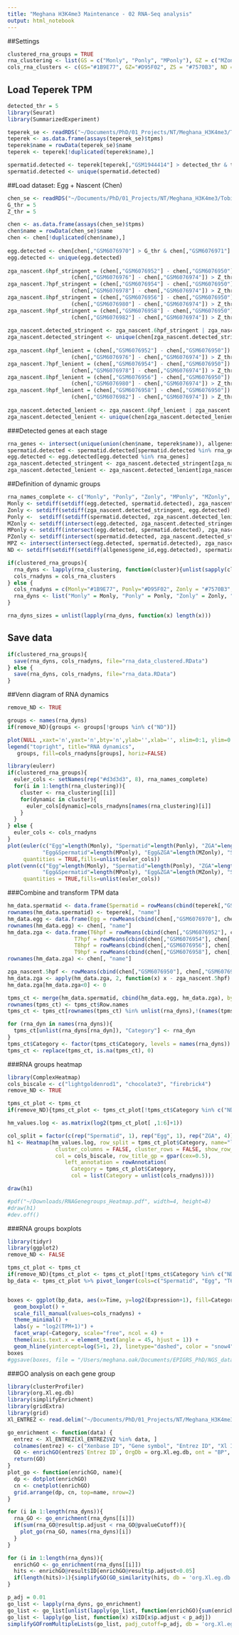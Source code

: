 ```yaml
---
title: "Meghana H3K4me3 Maintenance - 02 RNA-Seq analysis"
output: html_notebook
---
```


##Settings
```r
clustered_rna_groups = TRUE
rna_clustering <- list(GS = c("Monly", "Ponly", "MPonly"), GZ = c("MZonly", "PZonly", "MPZ"), ZS = "Zonly", ND = "ND")
cols_rna_clusters <- c(GS="#1B9E77", GZ="#D95F02", ZS = "#7570B3", ND = "#666666")
```

## Load Teperek TPM
```r
detected_thr = 5
library(Seurat)
library(SummarizedExperiment)

teperek_se <- readRDS("~/Documents/PhD/01_Projects/NT/Meghana_H3K4me3/Tobias data/meghana_rnaseq/GSE75164/se.rds")
teperek <- as.data.frame(assays(teperek_se)$tpms)
teperek$name = rowData(teperek_se)$name
teperek <- teperek[!duplicated(teperek$name),]

spermatid.detected <- teperek[teperek[,"GSM1944414"] > detected_thr & teperek[,"GSM1944415"] > detected_thr & teperek[,"GSM1944416"] > detected_thr, "name"]
spermatid.detected <- unique(spermatid.detected)
```

##Load dataset: Egg + Nascent (Chen)
```r
chen_se <- readRDS("~/Documents/PhD/01_Projects/NT/Meghana_H3K4me3/Tobias data/meghana_rnaseq/GSE201835/se.rds")
G_thr = 5
Z_thr = 5

chen <- as.data.frame(assays(chen_se)$tpms)
chen$name = rowData(chen_se)$name
chen <- chen[!duplicated(chen$name),]
 
egg.detected <- chen[chen[,"GSM6076970"] > G_thr & chen[,"GSM6076971"] > G_thr, "name"]
egg.detected <- unique(egg.detected)
 
zga_nascent.6hpf_stringent = (chen[,"GSM6076952"] - chen[,"GSM6076950"]) > Z_thr & (chen[,"GSM6076953"] - chen[,"GSM6076951"]) > Z_thr &     
                    (chen[,"GSM6076976"] - chen[,"GSM6076974"]) > Z_thr & (chen[,"GSM6076977"] - chen[,"GSM6076975"]) > Z_thr
zga_nascent.7hpf_stringent = (chen[,"GSM6076954"] - chen[,"GSM6076950"]) > Z_thr & (chen[,"GSM6076955"] - chen[,"GSM6076951"]) > Z_thr & 
                    (chen[,"GSM6076978"] - chen[,"GSM6076974"]) > Z_thr & (chen[,"GSM6076979"] - chen[,"GSM6076975"]) > Z_thr
zga_nascent.8hpf_stringent = (chen[,"GSM6076956"] - chen[,"GSM6076950"]) > Z_thr & (chen[,"GSM6076957"] - chen[,"GSM6076951"]) > Z_thr &
                    (chen[,"GSM6076980"] - chen[,"GSM6076974"]) > Z_thr & (chen[,"GSM6076981"] - chen[,"GSM6076975"]) > Z_thr
zga_nascent.9hpf_stringent = (chen[,"GSM6076958"] - chen[,"GSM6076950"]) > Z_thr & (chen[,"GSM6076959"] - chen[,"GSM6076951"]) > Z_thr & 
                    (chen[,"GSM6076982"] - chen[,"GSM6076974"]) > Z_thr & (chen[,"GSM6076983"] - chen[,"GSM6076975"]) > Z_thr
 
zga_nascent.detected_stringent <- zga_nascent.6hpf_stringent | zga_nascent.7hpf_stringent | zga_nascent.8hpf_stringent | zga_nascent.9hpf_stringent
zga_nascent.detected_stringent <- unique(chen[zga_nascent.detected_stringent, "name"])
 
zga_nascent.6hpf_lenient = (chen[,"GSM6076952"] - chen[,"GSM6076950"]) > Z_thr | (chen[,"GSM6076953"] - chen[,"GSM6076951"]) > Z_thr |     
                    (chen[,"GSM6076976"] - chen[,"GSM6076974"]) > Z_thr | (chen[,"GSM6076977"] - chen[,"GSM6076975"]) > Z_thr
zga_nascent.7hpf_lenient = (chen[,"GSM6076954"] - chen[,"GSM6076950"]) > Z_thr | (chen[,"GSM6076955"] - chen[,"GSM6076951"]) > Z_thr | 
                    (chen[,"GSM6076978"] - chen[,"GSM6076974"]) > Z_thr | (chen[,"GSM6076979"] - chen[,"GSM6076975"]) > Z_thr
zga_nascent.8hpf_lenient = (chen[,"GSM6076956"] - chen[,"GSM6076950"]) > Z_thr | (chen[,"GSM6076957"] - chen[,"GSM6076951"]) > Z_thr |
                    (chen[,"GSM6076980"] - chen[,"GSM6076974"]) > Z_thr | (chen[,"GSM6076981"] - chen[,"GSM6076975"]) > Z_thr
zga_nascent.9hpf_lenient = (chen[,"GSM6076958"] - chen[,"GSM6076950"]) > Z_thr | (chen[,"GSM6076959"] - chen[,"GSM6076951"]) > Z_thr | 
                    (chen[,"GSM6076982"] - chen[,"GSM6076974"]) > Z_thr | (chen[,"GSM6076983"] - chen[,"GSM6076975"]) > Z_thr
 
zga_nascent.detected_lenient <- zga_nascent.6hpf_lenient | zga_nascent.7hpf_lenient | zga_nascent.8hpf_lenient | zga_nascent.9hpf_lenient
zga_nascent.detected_lenient <- unique(chen[zga_nascent.detected_lenient, "name"])
```

###Detected genes at each stage
```r
rna_genes <- intersect(unique(union(chen$name, teperek$name)), allgenes$gene_id)
spermatid.detected <- spermatid.detected[spermatid.detected %in% rna_genes]
egg.detected <- egg.detected[egg.detected %in% rna_genes]
zga_nascent.detected_stringent <- zga_nascent.detected_stringent[zga_nascent.detected_stringent %in% rna_genes]
zga_nascent.detected_lenient <- zga_nascent.detected_lenient[zga_nascent.detected_lenient %in% rna_genes]
```

##Definition of dynamic groups
```r
rna_names_complete <- c("Monly", "Ponly", "Zonly", "MPonly", "MZonly", "PZonly", "MPZ", "ND")
Monly <- setdiff(setdiff(egg.detected, spermatid.detected), zga_nascent.detected_lenient)
Zonly <- setdiff(setdiff(zga_nascent.detected_stringent, egg.detected), spermatid.detected)
Ponly <-  setdiff(setdiff(spermatid.detected, zga_nascent.detected_lenient), egg.detected)
MZonly <- setdiff(intersect(egg.detected, zga_nascent.detected_stringent), spermatid.detected)
MPonly <- setdiff(intersect(egg.detected, spermatid.detected), zga_nascent.detected_lenient)
PZonly <- setdiff(intersect(spermatid.detected, zga_nascent.detected_stringent), egg.detected)
MPZ <- intersect(intersect(egg.detected, spermatid.detected), zga_nascent.detected_stringent)
ND <- setdiff(setdiff(setdiff(allgenes$gene_id,egg.detected), spermatid.detected), zga_nascent.detected_lenient)

if(clustered_rna_groups){
  rna_dyns <- lapply(rna_clustering, function(cluster){unlist(sapply(cluster, function(dyn_name){get(dyn_name)}), use.names = FALSE)})
  cols_rnadyns = cols_rna_clusters
} else {
  cols_rnadyns = c(Monly="#1B9E77", Ponly="#D95F02", Zonly = "#7570B3", MPonly = "#E7298A", MZonly = "#66A61E", PZonly = "#E6AB02", MPZ = "#A6761D", ND = "#666666")
  rna_dyns <- list("Monly" = Monly, "Ponly" = Ponly, "Zonly" = Zonly, "MPonly" = MPonly, "MZonly" = MZonly, "PZonly" = PZonly, "MPZ"= MPZ, "ND"= ND)
}

rna_dyns_sizes = unlist(lapply(rna_dyns, function(x) length(x)))
```

## Save data
```r
if(clustered_rna_groups){
  save(rna_dyns, cols_rnadyns, file="rna_data_clustered.RData")
} else {
  save(rna_dyns, cols_rnadyns, file="rna_data.RData")
}
```


##Venn diagram of RNA dynamics
```r
remove_ND <- TRUE

groups <- names(rna_dyns)
if(remove_ND){groups <- groups[!groups %in% c("ND")]}

plot(NULL ,xaxt='n',yaxt='n',bty='n',ylab='',xlab='', xlim=0:1, ylim=0:1)
legend("topright", title="RNA dynamics",
   groups, fill=cols_rnadyns[groups], horiz=FALSE)

library(eulerr)
if(clustered_rna_groups){
  euler_cols <- setNames(rep("#d3d3d3", 8), rna_names_complete)
  for(i in 1:length(rna_clustering)){
    cluster <- rna_clustering[[i]]
    for(dynamic in cluster){
      euler_cols[dynamic]=cols_rnadyns[names(rna_clustering)[i]]
    }
  }
} else {
  euler_cols <- cols_rnadyns
}
plot(euler(c("Egg"=length(Monly), "Spermatid"=length(Ponly), "ZGA"=length(Zonly),
           "Egg&Spermatid"=length(MPonly), "Egg&ZGA"=length(MZonly), "Spermatid&ZGA"=length(PZonly), "Egg&Spermatid&ZGA"=length(MPZ))),
     quantities = TRUE,fills=unlist(euler_cols))
plot(venn(c("Egg"=length(Monly), "Spermatid"=length(Ponly), "ZGA"=length(Zonly),
           "Egg&Spermatid"=length(MPonly), "Egg&ZGA"=length(MZonly), "Spermatid&ZGA"=length(PZonly), "Egg&Spermatid&ZGA"=length(MPZ))),
     quantities = TRUE,fills=unlist(euler_cols))
```
###Combine and transform TPM data 
```r
hm_data.spermatid <- data.frame(Spermatid = rowMeans(cbind(teperek[,"GSM1944414"], teperek[,"GSM1944415"], teperek[,"GSM1944416"])))
rownames(hm_data.spermatid) <- teperek[, "name"]
hm_data.egg <- data.frame(Egg = rowMeans(cbind(chen[,"GSM6076970"], chen[,"GSM6076971"])))
rownames(hm_data.egg) <- chen[, "name"]
hm_data.zga <- data.frame(T6hpf = rowMeans(cbind(chen[,"GSM6076952"], chen[,"GSM6076953"])),# chen[,"GSM6076976"], chen[,"GSM6076977"])), 
                     T7hpf = rowMeans(cbind(chen[,"GSM6076954"], chen[,"GSM6076955"])),# chen[,"GSM6076978"], chen[,"GSM6076979"])),
                     T8hpf = rowMeans(cbind(chen[,"GSM6076956"], chen[,"GSM6076957"])),#, chen[,"GSM6076980"], chen[,"GSM6076981"])),
                     T9hpf = rowMeans(cbind(chen[,"GSM6076958"], chen[,"GSM6076959"])))#, chen[,"GSM6076982"], chen[,"GSM6076983"])))
rownames(hm_data.zga) <- chen[, "name"]

zga_nascent.5hpf <- rowMeans(cbind(chen[,"GSM6076950"], chen[,"GSM6076951"]))#, chen[,"GSM6076974"], chen[,"GSM6076975"]))
hm_data.zga <- apply(hm_data.zga, 2, function(x) x - zga_nascent.5hpf)
hm_data.zga[hm_data.zga<0] <- 0

tpms_ct <- merge(hm_data.spermatid, cbind(hm_data.egg, hm_data.zga), by = "row.names", all = TRUE)
rownames(tpms_ct) <- tpms_ct$Row.names
tpms_ct <- tpms_ct[rownames(tpms_ct) %in% unlist(rna_dyns),!(names(tpms_ct) %in% "Row.names")]

for (rna_dyn in names(rna_dyns)){
  tpms_ct[unlist(rna_dyns[rna_dyn]), "Category"] <- rna_dyn
}
tpms_ct$Category <- factor(tpms_ct$Category, levels = names(rna_dyns))
tpms_ct <- replace(tpms_ct, is.na(tpms_ct), 0)
```

###RNA groups heatmap
```r
library(ComplexHeatmap)
cols_biscale <- c("lightgoldenrod1", "chocolate3", "firebrick4")
remove_ND <- TRUE

tpms_ct_plot <- tpms_ct
if(remove_ND){tpms_ct_plot <- tpms_ct_plot[!tpms_ct$Category %in% c("ND"),]}

hm_values.log <- as.matrix(log2(tpms_ct_plot[ ,1:6]+1))

col_split = factor(c(rep("Spermatid", 1), rep("Egg", 1), rep("ZGA", 4)))
h1 <- Heatmap(hm_values.log, row_split = tpms_ct_plot$Category, name="log2(TPM+1)",
               cluster_columns = FALSE, cluster_rows = FALSE, show_row_names = FALSE, column_split = col_split, row_title_rot = 0, cluster_row_slices = FALSE,
               col = cols_biscale, row_title_gp = gpar(cex=0.5), 
                  left_annotation = rowAnnotation(
                    Category = tpms_ct_plot$Category,
                    col = list(Category = unlist(cols_rnadyns))))

draw(h1)

#pdf("~/Downloads/RNAGenegroups_Heatmap.pdf", width=4, height=8)
#draw(h1)
#dev.off()
```

###RNA groups boxplots
```r
library(tidyr)
library(ggplot2)
remove_ND <- FALSE

tpms_ct_plot <- tpms_ct
if(remove_ND){tpms_ct_plot <- tpms_ct_plot[!tpms_ct$Category %in% c("ND"),]}
bp_data <- tpms_ct_plot %>% pivot_longer(cols=c("Spermatid", "Egg", "T6hpf", "T7hpf", "T8hpf", "T9hpf"), names_to='Time', values_to='Expression')


boxes <- ggplot(bp_data, aes(x=Time, y=log2(Expression+1), fill=Category)) + 
  geom_boxplot() + 
  scale_fill_manual(values=cols_rnadyns) +
  theme_minimal() + 
  labs(y = "log2(TPM+1)") +  
  facet_wrap(~Category, scale="free", ncol = 4) +
  theme(axis.text.x = element_text(angle = 45, hjust = 1)) +
  geom_hline(yintercept=log(5+1, 2), linetype="dashed", color = "snow4")
boxes
#ggsave(boxes, file = "/Users/meghana.oak/Documents/EPIGRS_PhD/NGS_data_sorted/Plots/Fig2/iv_RNAGenegroups_Boxplots.tiff", width = 22, height = 12, units = "cm")
```

###GO analysis on each gene group
```r
library(clusterProfiler)
library(org.Xl.eg.db)
library(simplifyEnrichment)
library(gridExtra)
library(grid)
Xl_ENTREZ <- read.delim("~/Documents/PhD/01_Projects/NT/Meghana_H3K4me3/NGS_data_sorted/Genome_Xl10.1/GenePageLaevisEntrezGeneUnigeneMapping.txt", header = FALSE)

go_enrichment <- function(data) {
  entrez <- Xl_ENTREZ[Xl_ENTREZ$V2 %in% data, ] 
  colnames(entrez) <- c("Xenbase ID", "Gene symbol", "Entrez ID", "Xl ID unknown")
  GO <- enrichGO(entrez$`Entrez ID`, OrgDb = org.Xl.eg.db, ont = "BP", readable = TRUE)
  return(GO)
}
plot_go <- function(enrichGO, name){
  dp <- dotplot(enrichGO)
  cn <- cnetplot(enrichGO)
  grid.arrange(dp, cn, top=name, nrow=2)
}

for (i in 1:length(rna_dyns)){
  rna_GO <- go_enrichment(rna_dyns[[i]])
  if(sum(rna_GO@result$p.adjust < rna_GO@pvalueCutoff)){
    plot_go(rna_GO, names(rna_dyns)[i])
  }
}
```

```r
for (i in 1:length(rna_dyns)){
  enrichGO <- go_enrichment(rna_dyns[[i]])
  hits <- enrichGO@result$ID[enrichGO@result$p.adjust<0.05]
  if(length(hits)>1){simplifyGO(GO_similarity(hits, db = 'org.Xl.eg.db'), column_title = names(rna_dyns[i]))}
}
```
```r
p_adj = 0.01
go_list <- lapply(rna_dyns, go_enrichment)
go_list <- go_list[unlist(lapply(go_list, function(enrichGO){sum(enrichGO@result$p.adjust<p_adj) > 0}))]
go_list <- lapply(go_list, function(x) x$ID[x$p.adjust < p_adj])
simplifyGOFromMultipleLists(go_list, padj_cutoff=p_adj, db = 'org.Xl.eg.db', ont = "BP")
```





